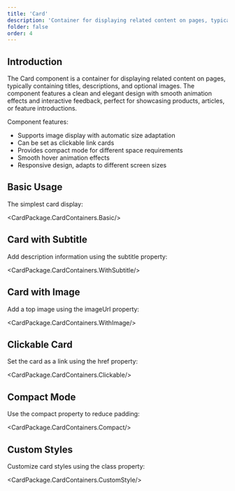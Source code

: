 ```yaml
---
title: 'Card'
description: 'Container for displaying related content on pages, typically containing titles, descriptions, and optional images'
folder: false
order: 4
---
```



## Introduction

The Card component is a container for displaying related content on pages, typically containing titles, descriptions, and optional images. The component features a clean and elegant design with smooth animation effects and interactive feedback, perfect for showcasing products, articles, or feature introductions.

Component features:
- Supports image display with automatic size adaptation
- Can be set as clickable link cards
- Provides compact mode for different space requirements
- Smooth hover animation effects
- Responsive design, adapts to different screen sizes

## Basic Usage

The simplest card display:

<CardPackage.CardContainers.Basic/>

## Card with Subtitle

Add description information using the subtitle property:

<CardPackage.CardContainers.WithSubtitle/>

## Card with Image

Add a top image using the imageUrl property:

<CardPackage.CardContainers.WithImage/>

## Clickable Card

Set the card as a link using the href property:

<CardPackage.CardContainers.Clickable/>

## Compact Mode

Use the compact property to reduce padding:

<CardPackage.CardContainers.Compact/>

## Custom Styles

Customize card styles using the class property:

<CardPackage.CardContainers.CustomStyle/> 
